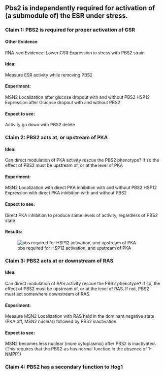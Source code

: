 ## Pbs2 is independently required for activation of (a submodule of) the ESR under stress.

### Claim 1: PBS2 is required for proper activation of GSR
#### Other Evidence
RNA-seq Evidence: Lower GSR Expression in stress with PBS2 strain

#### Idea:
Measure ESR activity while removing PBS2

#### Experiment:
MSN2 Localization after glucose dropout with and without PBS2
HSP12 Expression after Glucose dropout with and without PBS2

#### Expect to see:
Activity go down with PBS2 delete

### Claim 2: PBS2 acts at, or upstream of PKA

#### Idea:
Can direct modulation of PKA activity rescue the PBS2 phenotype? If so the effect of PBS2 must be upstream of, or at the level of PKA

#### Experiment:
MSN2 Localization with direct PKA inhibition with and without PBS2
HSP12 Expression with direct PKA inhibition with and without PBS2

#### Expect to see:
Direct PKA inhibition to produce same levels of activity, regardless of PBS2 state

#### Results:
![pbs required for HSP12 activation, and upstream of PKA](img/HSP12-GFP_tpk-as_pbs2_gluc_1NM.png)

### Claim 3: PBS2 acts at or downstream of RAS

#### Idea:
Can direct modulation of RAS activity rescue the PBS2 phenotype? If so, the effect of PBS2 must be upstream of, or at the level of RAS. If not, PBS2 must act somewhere downstream of RAS.

#### Experiment:
Measure MSN2 Localization with RAS held in the dominant negative state (PKA off, MSN2 nuclear) followed by PBS2 inactivation

#### Expect to see:
MSN2 becomes less nuclear (more cytoplasmic) after PBS2 is inactivated. (This requires that the PBS2-as has normal function in the absence of 1-NMPP1)

### Claim 4: PBS2 has a secondary function to Hog1
